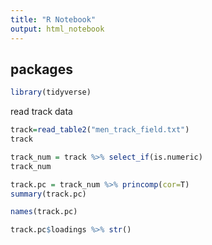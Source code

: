 ```yaml
---
title: "R Notebook"
output: html_notebook
---
```


## packages

```r
library(tidyverse)
```

read track data

```r
track=read_table2("men_track_field.txt")
track
```

```r
track_num = track %>% select_if(is.numeric)
track_num
```

```r
track.pc = track_num %>% princomp(cor=T)
summary(track.pc)
```

```r
names(track.pc)
```

```r
track.pc$loadings %>% str()
```

